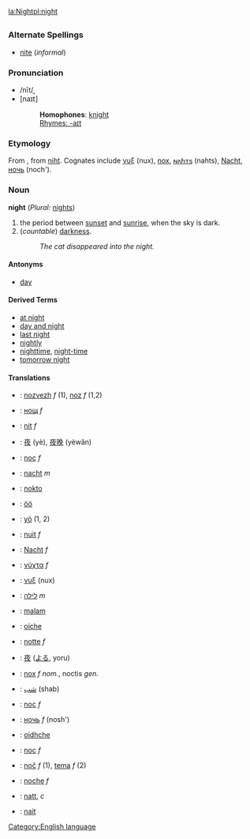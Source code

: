[[la:Night]][[pl:night]]
=={{en}}==
[[Category:English language]]
===Alternate Spellings===
*[[nite]] (''informal'')
===Pronunciation===
*/nīt/
*[naɪt̚]
*:'''Homophones''': [[knight]]
*:[[Rhymes:English:-aɪt|Rhymes: -aɪt]]
===Etymology===
From {{enm}}, from {{ang}} [[niht]]. Cognates include {{grc}} [[νυξ]] (nux), {{la}} [[nox]], {{got}} [[𐌽𐌰𐌷𐍄𐍃]] (nahts), {{de}} [[Nacht]], {{ru}} [[ночь]] (noch').
===Noun===
'''night''' (''Plural:'' [[nights]])

#the period between [[sunset]] and [[sunrise]], when the sky is dark.
#(''countable'') [[darkness]].
#:''The cat disappeared into the night.''
====Antonyms====
*[[day]]
====Derived Terms====
*[[at night]]
*[[day and night]]
*[[last night]]
*[[nightly]]
*[[nighttime]], [[night-time]]
*[[tomorrow night]]
====Translations====
*{{br}}: [[nozvezh]] ''f'' (1), [[noz]] ''f'' (1,2)
*{{bg}}: [[нощ]] ''f''
*{{ca}}: [[nit]] ''f''
*{{zh}}: [[夜]] (yè), [[夜晚]] (yèwǎn)
*{{cs}}: [[noc]] ''f''
*{{nl}}: [[nacht]] ''m''
*{{eo}}: [[nokto]]
*{{et}}: [[öö]]
*{{fi}}: [[yö]] (1, 2)
*{{fr}}: [[nuit]] ''f''
*{{de}}: [[Nacht]] ''f''
*{{el}}: [[νύχτα]] ''f''
*{{grc}}: [[νυξ]] (nux) <!-- please check -->
*{{he}}: [[לילה]] ''m''
*{{id}}: [[malam]]
*{{ga}}: [[oíche]]
*{{it}}: [[notte]] ''f''
*{{ja}}: [[夜]] ([[よる]], yoru)
*{{la}}: [[nox]] ''f nom.'', noctis ''gen.''
*{{fa}}: [[شب]] (shab)
*{{pl}}: [[noc]] ''f''
*{{ru}}: [[ночь]] ''f'' (nosh')
*{{gd}}: [[oidhche]]
*{{sk}}: [[noc]] ''f''
*{{sl}}: [[noč]] ''f'' (1), [[tema]] ''f'' (2)
*{{es}}: [[noche]] ''f''
*{{sv}}: [[natt]], ''c''
*{{tpi}}: [[nait]]